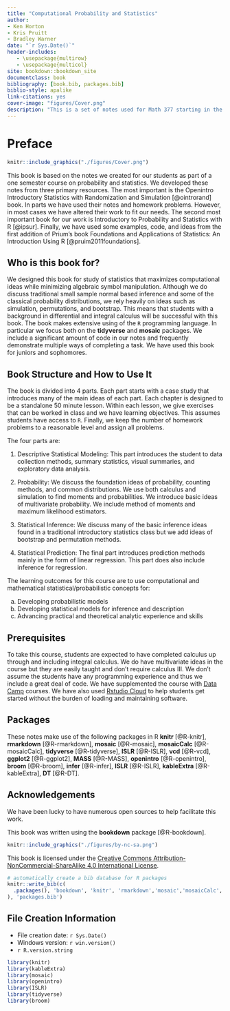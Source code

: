 ```yaml
--- 
title: "Computational Probability and Statistics"
author: 
- Ken Horton
- Kris Pruitt
- Bradley Warner
date: "`r Sys.Date()`"
header-includes:
   - \usepackage{multirow}
   - \usepackage{multicol}
site: bookdown::bookdown_site
documentclass: book
bibliography: [book.bib, packages.bib]
biblio-style: apalike
link-citations: yes
cover-image: "figures/Cover.png"
description: "This is a set of notes used for Math 377 starting in the fall of 2020 that has been compiled into a book."
---
```


# Preface {-}


```r
knitr::include_graphics("./figures/Cover.png")
```
  

This book is based on the notes we created for our students as part of a one semester course on probability and statistics. We developed these notes from three primary resources. The most important is the Openintro Introductory Statistics with Randomization and Simulation [@ointrorand] book. In parts we have used their notes and homework problems. However, in most cases we have altered their work to fit our needs. The second most important book for our work is Introductory to Probability and Statistics with R [@ipsur]. Finally, we have used some examples, code, and ideas from the first addition of Prium's book Foundations and Applications of Statistics: An Introduction Using R [@pruim2011foundations].  

## Who is this book for?

We designed this book for study of statistics that maximizes computational ideas while minimizing algebraic symbol manipulation. Although we do discuss traditional small sample normal based inference and some of the classical probability distributions, we rely heavily on ideas such as simulation, permutations, and bootstrap. This means that students with a background in differential and integral calculus will be successful with this book. The book makes extensive using of the `R` programming language. In particular we focus both on the **tidyverse** and **mosaic** packages. We include a significant amount of code in our notes and frequently demonstrate multiple ways of completing a task. We have used this book for juniors and sophomores.

## Book Structure and How to Use It

The book is divided into 4 parts. Each part starts with a case study that introduces many of the main ideas of each part. Each chapter is designed to be a standalone 50 minute lesson. Within each lesson, we give exercises that can be worked in class and we have learning objectives. This assumes students have access to `R`. Finally, we keep the number of homework problems to a reasonable level and assign all problems.

The four parts are:

1. Descriptive Statistical Modeling: This part introduces the student to data collection methods, summary statistics, visual summaries, and exploratory data analysis. 

2. Probability: We discuss the foundation ideas of probability, counting methods, and common distributions. We use both calculus and simulation to find moments and probabilities. We introduce basic ideas of multivariate probability. We include method of moments and maximum likelihood estimators.

3. Statistical Inference: We discuss many of the basic inference ideas found in a traditional introductory statistics class but we add ideas of bootstrap and permutation methods. 

4. Statistical Prediction: The final part introduces prediction methods mainly in the form of linear regression. This part does also include inference for regression.


The learning outcomes for this course are to use computational and mathematical statistical/probabilistic concepts for:

a.	Developing probabilistic models 
b.	Developing statistical models for inference and description
c.	Advancing practical and theoretical analytic experience and skills


## Prerequisites

To take this course, students are expected to have completed calculus up through and including integral calculus. We do have multivariate ideas in the course but they are easily taught and don't require calculus III.  We don't assume the students have any programming experience and thus we include a great deal of code. We have supplemented the course with [Data Camp](http://datacamp.com/) courses. We have also used [Rstudio Cloud](http://rstudio.cloud) to help students get started without the burden of loading and maintaining software.

## Packages

These notes make use of the following packages in R **knitr** [@R-knitr], **rmarkdown** [@R-rmarkdown], **mosaic** [@R-mosaic], **mosaicCalc** [@R-mosaicCalc], **tidyverse** [@R-tidyverse], **ISLR** [@R-ISLR], **vcd** [@R-vcd], **ggplot2** [@R-ggplot2], **MASS** [@R-MASS], **openintro** [@R-openintro], **broom** [@R-broom], **infer** [@R-infer],  **ISLR** [@R-ISLR], **kableExtra** [@R-kableExtra], **DT** [@R-DT].

## Acknowledgements 

We have been lucky to have numerous open sources to help facilitate this work.  

This book was written using the **bookdown** package [@R-bookdown].

```r
knitr::include_graphics("./figures/by-nc-sa.png")  
``` 


This book is licensed under the [Creative Commons Attribution-NonCommercial-ShareAlike 4.0 International License](http://creativecommons.org/licenses/by-nc-sa/4.0/).

```r
# automatically create a bib database for R packages
knitr::write_bib(c(
  .packages(), 'bookdown', 'knitr', 'rmarkdown','mosaic','mosaicCalc','vcd','ISLR','tidyverse','ggplot2','MASS','openintro','broom','infer','ISLR','kableExtra','DT'
), 'packages.bib')
```

## File Creation Information 

  * File creation date: `r Sys.Date()`
  * Windows version: `r win.version()`
  * `r R.version.string`


```r
library(knitr)
library(kableExtra)
library(mosaic)
library(openintro)
library(ISLR)
library(tidyverse)
library(broom)
```

